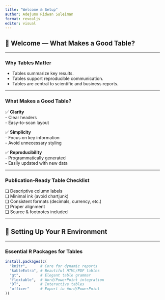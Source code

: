 ```yaml
---
title: "Welcome & Setup"
author: Adejumo Ridwan Suleiman
format: revealjs
editor: visual
---
```


## 🎉 Welcome — What Makes a Good Table?

---

### Why Tables Matter

- Tables summarize key results.
- Tables support reproducible communication.
- Tables are central to scientific and business reports.

---

### What Makes a Good Table?

✅ **Clarity**  
- Clear headers  
- Easy-to-scan layout

✅ **Simplicity**  
- Focus on key information  
- Avoid unnecessary styling

✅ **Reproducibility**  
- Programmatically generated  
- Easily updated with new data

---

### Publication-Ready Table Checklist

❏ Descriptive column labels  
❏ Minimal ink (avoid chartjunk)  
❏ Consistent formats (decimals, currency, etc.)  
❏ Proper alignment  
❏ Source & footnotes included

---

## 🔧 Setting Up Your R Environment

---

### Essential R Packages for Tables

```r
install.packages(c(
  "knitr",      # Core for dynamic reports
  "kableExtra", # Beautiful HTML/PDF tables
  "gt",         # Elegant table grammar
  "flextable",  # Word/PowerPoint integration
  "DT",         # Interactive tables
  "officer"     # Export to Word/PowerPoint
))
```